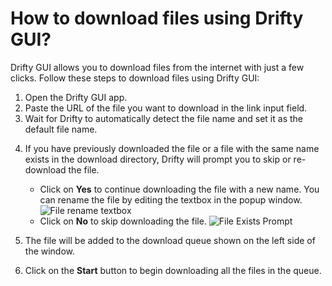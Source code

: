 
# How to download files using Drifty GUI?

Drifty GUI allows you to download files from the internet with just a few clicks. Follow these steps to download files using Drifty GUI:

1. Open the Drifty GUI app.
2. Paste the URL of the file you want to download in the link input field.
3. Wait for Drifty to automatically detect the file name and set it as the default file name.

<VideoPopup
  videoUrl="https://github.com/user-attachments/assets/2cafaf6b-3598-451a-bcc1-b1159364c548"
  buttonText="File Name Detection Demo"
/>

4. If you have previously downloaded the file or a file with the same name exists in the download directory, Drifty will prompt you to skip or re-download the file.

   - Click on **Yes** to continue downloading the file with a new name. You can rename the file by editing the textbox in the popup window.
     ![File rename textbox](https://github.com/user-attachments/assets/8aa593bb-e683-4eb4-aac6-bac7f9f355e2)
   - Click on **No** to skip downloading the file.
     ![File Exists Prompt](https://github.com/user-attachments/assets/aa5fe423-63d6-4266-8eff-32b2c360dc18)

5. The file will be added to the download queue shown on the left side of the window.
6. Click on the **Start** button to begin downloading all the files in the queue.

<VideoPopup
  videoUrl="https://github.com/user-attachments/assets/48349e1a-f741-4f17-977d-91a1d6876b2a"
  buttonText="File Download Demo"
/>
